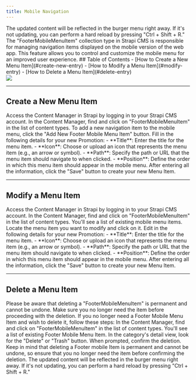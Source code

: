 ```yaml
---
title: Mobile Navigation
---
```


<Tip>
  The updated content will be reflected in the burger menu right away. If it's not updating, you can perform a hard reload by pressing "Ctrl + Shift + R."
</Tip>

<div style={{ display: 'flex', alignItems: 'center' }}>
  <div style={{ flex: 1 }}>
    The "FooterMobileMenuItem" collection type in Strapi CMS is responsible for managing navigation items displayed on the mobile version of the web app. This feature allows you to control and customize the mobile menu for an improved user experience.
    ## Table of Contents
    - [How to Create a New Menu Item](#create-new-entry)
    - [How to Modify a Menu Item](#modify-entry)
    - [How to Delete a Menu Item](#delete-entry)
  </div>
  <div style={{ flex: 1, marginLeft: '1rem' }}>
    <Frame>
      <img src="/images/content-types/footermobilemenuitem.png" style={{ borderRadius: '0.5rem' }} />
    </Frame>
  </div>
</div>

---

## Create a New Menu Item 
<Steps>
  <Step title="Access the Content Manager">
    Access the Content Manager in Strapi by logging in to your Strapi CMS account.
  </Step>
  <Step title="Select 'FooterMobileMenuItem'">
    In the Content Manager, find and click on "FooterMobileMenuItem" in the list of content types.
  </Step>
  <Step title="Create a new Menu Item">
    To add a new navigation item to the mobile menu, click the "Add New Footer Mobile Menu Item" button.
  </Step>
  <Step title="Fill in the Details">
    Fill in the following details for your new Promotion:
    - **Title**: Enter the title for the menu item.
    - **Icon**: Choose or upload an icon that represents the menu item (e.g., an arrow or symbol).
    - **Path**: Specify the path or URL that the menu item should navigate to when clicked.
    - **Position**: Define the order in which this menu item should appear in the mobile menu.
  </Step>
  <Step title="Saving the changes">
    After entering all the information, click the "Save" button to create your new Menu Item.
  </Step>
</Steps>

---

## Modify a Menu Item 
<Steps>
  <Step title="Access the Content Manager">
    Access the Content Manager in Strapi by logging in to your Strapi CMS account.
  </Step>
  <Step title="Select 'FooterMobileMenuItem'">
    In the Content Manager, find and click on "FooterMobileMenuItem" in the list of content types.
  </Step>
  <Step title="Locate the Menu Item to Edit">
    You'll see a list of existing mobile menu items. Locate the menu item you want to modify and click on it.
  </Step>
  <Step title="Fill in the Details">
    Edit in the following details for your new Promotion:
    - **Title**: Enter the title for the menu item.
    - **Icon**: Choose or upload an icon that represents the menu item (e.g., an arrow or symbol).
    - **Path**: Specify the path or URL that the menu item should navigate to when clicked.
    - **Position**: Define the order in which this menu item should appear in the mobile menu.
  </Step>
  <Step title="Saving the changes">
    After entering all the information, click the "Save" button to create your new Menu Item.
  </Step>
</Steps>

---

## Delete a Menu Item

<Warning>
  Please be aware that deleting a "FooterMobileMenuItem" is permanent and cannot be undone. Make sure you no longer need the item before proceeding with the deletion.
</Warning>
If you no longer need a Footer Mobile Menu Item and wish to delete it, follow these steps:

<Steps>
  <Step title="Access FooterMobileMenuItem in the Content Manager">
    In the Content Manager, find and click on "FooterMobileMenuItem" in the list of content types.
  </Step>
  <Step title="Select the Item to Delete">
    You'll see a list of existing Footer Mobile Menu Item.
  </Step>
  <Step title="Delete the Item">
    In the category's detail view, look for the "Delete" or "Trash" button.
  </Step>
  <Step title="Confirm Deletion">
    When prompted, confirm the deletion. Keep in mind that deleting a Footer mobile Item is permanent and cannot be undone, so ensure that you no longer need the item before confirming the deletion.
  </Step>
</Steps>
<Tip>
  The updated content will be reflected in the burger menu right away. If it's not updating, you can perform a hard reload by pressing "Ctrl + Shift + R."
</Tip>

